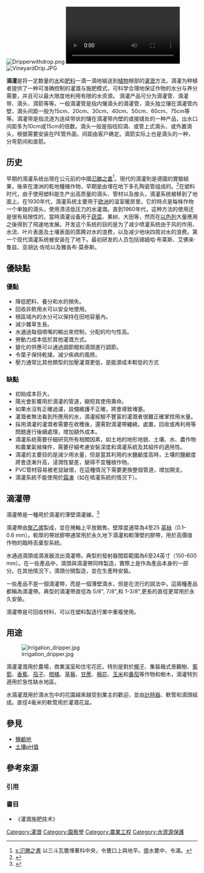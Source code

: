 [[File:Dripperwithdrop.png|thumb]]
[[File:Subsurface_drip_emission_on_loamy_soil.ogv|thumb]]
[[File:VineyardDrip.JPG|thumb]]

'''滴灌'''是将一定数量的[[水|水]]和[[肥料|肥料]]一滴一滴地输送到[[植物|植物]]根部的[[灌溉|灌溉]]方法。滴灌为种植者提供了一种可准确控制的灌溉与施肥模式，可科学合理地保证作物的水分与养分需要，并且可以最大限度地利用有限的水资源。
滴灌产品可分为滴灌管、滴灌带、滴头、滴箭等等。一般滴灌管是指内镶滴头的滴灌管，滴头独立镶在滴灌管内壁，滴头间距一般为15cm、20cm、30cm、40cm、50cm、60cm、75cm等等。滴灌带是指流道为连续带状的镶在滴灌带内壁的或接缝处的一种产品，出水口间距多为10cm或15cm的倍数。滴头一般是指纽扣滴、或管上式滴头、或外置滴头，根据需要安装在PE管外面，间距由客户确定。滴箭实际上也是滴头的一种，分弯箭间和直箭。

==历史==
早期的滴灌系统出現在公元前的中國[[氾勝之書|氾勝之書]]<ref>[[s:氾勝之書|s:氾勝之書]] 以三斗瓦甕埋著科中央，令甕口上與地平。盛水甕中，令滿。</ref>，現代的滴灌則是德國的實驗結果，後來在澳洲的乾地種殖作物，早期是由埋在地下多孔陶瓷管组成的。<ref>{{cite journal|last=Bainbridge|first=David A|title=Buried clay pot irrigation: a little known but very efficient traditional method of irrigation|journal=Agricultural Water Management|date=June 2001|volume=48|issue=2|pages=79–88|doi=10.1016/S0378-3774(00)00119-0|url=http://www.sciencedirect.com/science/article/pii/S0378377400001190|accessdate=23 October 2013|archive-date=2015-09-24|archive-url=https://web.archive.org/web/20150924173107/http://www.sciencedirect.com/science/article/pii/S0378377400001190|dead-url=no}}</ref>在塑料时代，由于使用塑料能生产出高质量的滴头、管材以及接头，滴灌系统被移到了地面上。在1930年代，滴灌系统主要用于[[欧洲|欧洲]]的温室暖房里。它的特点是每株作物一个单独的滴头，使用清洁低压力的水灌溉。直到1960年代，这种方法的使用还是很有局限性的，當時滴灌设备用于[[蔬菜|蔬菜]]、果树、大田等，然而在[[以色列|以色列]]大量應用之後得到了飛速地发展。开发这个系统的目的是为了减少喷灌系统由于风的作用、水流、叶片表面及土壤表面的蒸腾对水的浪费，以及减少地块四周对水的浪费。第一个现代滴灌系统被安装在了地下。最初研发的人员包括锡姆哈·布莱斯、艾佛来·鲁兹、亚胡达·佐哈以及雅各布·莫泰斯。

== 優缺點 ==
=== 優點 ===
* 降低肥料、養分和水的損失。
* 回收非飲用水可以安全地使用。
* 根區域內的水分可以保持在田地容量內。
* 減少雜草生長。
* 水通過每個噴嘴的輸出來控制，分配的均勻性高。
* 勞動力成本低於其他灌溉方式。
* 變化的供應可以通過調節閥和滴頭進行調節。
* 令葉子保持乾燥，減少疾病的風險。
* 壓力通常比其他類型的加壓灌溉更低，是能源成本較低的方式

=== 缺點 ===
* 初始成本巨大。 
* 陽光會影響用於滴灌的管道，縮短其使用壽命。 
* 如果水沒有正確過濾，設備維護不正確，將會導致堵塞。
* 灌溉者無法看到所應用的水，滴灌經驗不豐富的灌溉者很難正確掌控用水量。
* 採用滴灌的灌溉者需要在收穫後，還需對滴灌帶纏繞，處置，回收或再利用等問題進行後續處理，增加額外成本。
* 滴灌系統需要仔細研究所有相關因素，如土地的地形地貌、土壤、水、農作物和農業氣候條件，需要仔細考慮安裝深度和滴灌系統及其組件的適用性。
* 滴灌的主要目的是減少用水量，但是當其利用的水鹽鹼度高時，土壤的鹽鹼度將會逐漸升高，浸潤性變差，變得不宜種植作物。
* PVC管材容易被老鼠破壞，在這種情況下需要更換整個管道，增加開支。
* 滴灌系統不能使用於[[霜凍|霜凍]]（如在噴灌系統的情況下）。

== 滴灌帶 ==
滴灌帶是一種用於滴灌的薄壁滴灌線。<ref>{{Cite web|url=https://trademarks.justia.com/722/49/dew-hose-72249303.html|title=DEW-HOSE Trademark - Registration Number 0847046 - Serial Number 72249303 :: Justia Trademarks|website=trademarks.justia.com|access-date=2016-06-12}}</ref>

滴灌帶由[[聚乙烯|聚乙烯]]製成，並在捲軸上平放銷售。壁厚度通常為4至25 [[英絲|英絲]]（0.1–0.6 mm）。較厚的帶狀膠帶通常用於永久地下滴灌和較薄壁的膠帶，用於高價值作物的臨時丟棄型系統。

水通過滴頭或滴液器流出滴灌帶。典型的發射器間距範圍為6至24英寸（150-600 mm）。在一些產品中，滴頭與滴灌帶同時製造，實際上是作為產品本身的一部分。在其他情況下，滴頭分開製造，並在生產時安裝。

一些產品不是一個滴灌帶，而是一個薄壁滴水，但是在流行的說法中，這兩種產品都稱為滴灌帶。典型的滴灌帶直徑為 5/8", 7/8",和 1-3/8",更長的直徑更常用於永久安裝。

滴灌帶是可回收材料，可以在塑料製造行業中重複使用。

== 用途 ==
[[File:Irrigation_dripper.jpg|thumb]]

滴灌灌溉用於農場，商業溫室和住宅花匠。特別是對於[[椰子|椰子]]、集裝箱式景觀樹、[[葡萄|葡萄]]、[[香蕉|香蕉]]、[[茄子|茄子]]、[[柑橘|柑橘]]、[[草莓|草莓]]、[[甘蔗|甘蔗]]、[[棉花|棉花]]、[[玉米|玉米]]和[[番茄|番茄]]等作物和樹木，滴灌特別適用於急性缺水地區。

水滴灌溉用於滴水包中的花園越來越受到業主的歡迎，並由[[計時器|計時器]]、軟管和滴頭組成。直徑4毫米的軟管用於灌溉花盆。

== 參見 ==
{{colbegin}}
*[[鹽鹼地|鹽鹼地]]
*[[土壤pH值|土壤pH值]]
{{colend}}

== 參考來源 ==
{{Commons category|Drip irrigation}}
=== 引用 ===
{{reflist|2}}

===書目===
* 《灌溉施肥技术》

{{水耕栽培}}

[[Category:灌溉|Category:灌溉]]
[[Category:園藝學|Category:園藝學]]
[[Category:農業工程|Category:農業工程]]
[[Category:水資源保護|Category:水資源保護]]